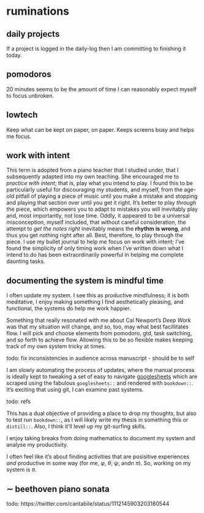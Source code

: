 # ruminations {#ruminations}

## daily projects

If a project is logged in the [daily-log]{#daily-log} then I am committing to finishing it today. 

## pomodoros

20 minutes seems to be the amount of time I can reasonably expect myself to focus unbroken. 

## lowtech

Keep what can be kept on paper, on paper. Keeps screens busy and helps me focus.

## work with intent {#work-with-intent}

 This term is adopted from a piano teacher that I studied under, that I subsequently adapted into my own teaching. She encouraged me to *practice with intent*; that is, play what you intend to play. I found this to be particularly useful for discouraging my students, and myself, from the age-old pitfall of playing a piece of music until you make a mistake and stopping and playing that section over until you get it right. It's better to play *through* the piece, which empowers you to adapt to mistakes you will inevitably play and, most importantly, not lose time. Oddly, it appeared to be a universal misconception, myself included, that without careful consideration, the attempt to *get the notes right* inevitably means the **rhythm is wrong**, and thus you get nothing right after all. Best, therefore, to play through the piece. I use my bullet journal to help me focus on work with intent; I've found the simplicity of only timing work when I've written down what I intend to do has been extraordinarily powerful in helping me complete daunting tasks.  

## documenting the system is mindful time

I often update my system. I see this as productive mindfulness; it is both meditative, I enjoy making something I find aesthetically pleasing, and functional, the systems do help me work happier. 

Something that really resonated with me about Cal Newport's _Deep Work_ was that my situation will change, and so, too, may what best facillitates flow. I will pick and choose elements from pomodoro, gtd, task switching, and so forth to achieve flow. Allowing this to be so flexible makes keeping track of my own system tricky at times. 

todo: fix inconsistencies in audience across manuscript - should be to self

I am slowly automating the process of updates, where the manual process is ideally kept to tweaking a set of easy to navigate [googlesheets](https://docs.google.com/spreadsheets/d/1hv7pkBGu8XQQOIBbBt1_1LvKGBR7zTdQYCzogrv3hz0/edit?usp=sharing) which are scraped using the fabulous `googlesheets::` and rendered with `bookdown::`. It's exciting that using git, I can examine past systems. 

todo: refs

This has a dual objective of providing a place to drop my thoughts, but also to test run `bookdown::`, as I will likely write my thesis in something this or `distill::`. Also, I think it'll level up my git-surfing skills. 

I enjoy taking breaks from doing mathematics to document my system and analyse my productivity.

I often feel like it's about finding activities that are posisitive experiences _and_ productive in some way (for me, $\varphi$, $\theta$, $\psi$, andn $\pi$). So, working on my system is $\pi$. 

## $\sim$ beethoven piano sonata

todo: 
https://twitter.com/cantabile/status/1112145903203180544


